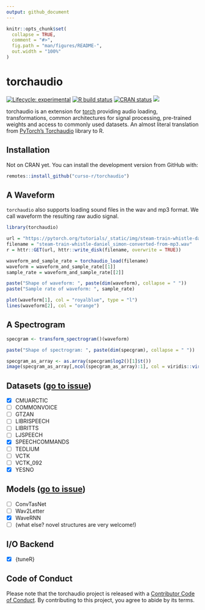 ```yaml
---
output: github_document
---
```


<!-- README.md is generated from README.Rmd. Please edit that file -->

```r
knitr::opts_chunk$set(
  collapse = TRUE,
  comment = "#>",
  fig.path = "man/figures/README-",
  out.width = "100%"
)
```

# torchaudio

<!-- badges: start -->
[![Lifecycle: experimental](https://img.shields.io/badge/lifecycle-experimental-orange.svg)](https://www.tidyverse.org/lifecycle/#experimental)
[![R build status](https://github.com/curso-r/torchaudio/workflows/R-CMD-check/badge.svg)](https://github.com/curso-r/torchaudio/actions)
[![CRAN status](https://www.r-pkg.org/badges/version/torchaudio)](https://CRAN.R-project.org/package=torchaudio)
[![](https://cranlogs.r-pkg.org/badges/torchaudio)](https://cran.r-project.org/package=torchaudio)
<!-- badges: end -->

torchaudio is an extension for [torch](https://github.com/mlverse/torch) providing audio loading, transformations, common architectures for signal processing, pre-trained weights and access to commonly used datasets. An almost literal translation from [PyTorch's Torchaudio](https://pytorch.org/audio/stable/index.html) library to R.

## Installation

Not on CRAN yet. You can install the development version from GitHub with:

```r
remotes::install_github("curso-r/torchaudio")
```

## A Waveform

``torchaudio`` also supports loading sound files in the wav and mp3 format. We
call waveform the resulting raw audio signal.

```r
library(torchaudio)

url = "https://pytorch.org/tutorials/_static/img/steam-train-whistle-daniel_simon-converted-from-mp3.wav"
filename = "steam-train-whistle-daniel_simon-converted-from-mp3.wav"
r = httr::GET(url, httr::write_disk(filename, overwrite = TRUE))

waveform_and_sample_rate = torchaudio_load(filename)
waveform = waveform_and_sample_rate[[1]]
sample_rate = waveform_and_sample_rate[[2]]

paste("Shape of waveform: ", paste(dim(waveform), collapse = " "))
paste("Sample rate of waveform: ", sample_rate)

plot(waveform[1], col = "royalblue", type = "l")
lines(waveform[2], col = "orange")
```

## A Spectrogram

```r
specgram <- transform_spectrogram()(waveform)

paste("Shape of spectrogram: ", paste(dim(specgram), collapse = " "))

specgram_as_array <- as.array(specgram$log2()[1]$t())
image(specgram_as_array[,ncol(specgram_as_array):1], col = viridis::viridis(n = 257,  option = "magma"))
```

## Datasets ([go to issue](https://github.com/curso-r/torchaudio/issues/17))

- [x] CMUARCTIC
- [ ] COMMONVOICE
- [ ] GTZAN
- [ ] LIBRISPEECH
- [ ] LIBRITTS
- [ ] LJSPEECH
- [x] SPEECHCOMMANDS
- [ ] TEDLIUM
- [ ] VCTK
- [ ] VCTK_092
- [x] YESNO

## Models ([go to issue](https://github.com/curso-r/torchaudio/issues/19))

- [ ] ConvTasNet
- [ ] Wav2Letter
- [x] WaveRNN
- [ ] (what else? novel structures are very welcome!)

## I/O Backend

- [X] {tuneR}

## Code of Conduct
  
Please note that the torchaudio project is released with a [Contributor Code of Conduct](https://contributor-covenant.org/version/2/0/CODE_OF_CONDUCT.html). By contributing to this project, you agree to abide by its terms.
